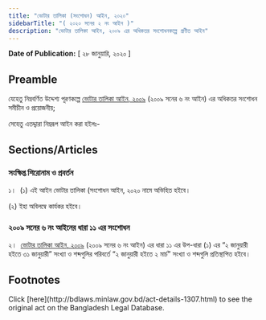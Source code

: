 ```yaml
---
title: "ভোটার তালিকা (সংশোধন) আইন, ২০২০"
sidebarTitle: "( ২০২০ সনের ২ নং আইন )"
description: "ভোটার তালিকা আইন, ২০০৯ এর অধিকতর সংশোধনকল্পে প্রণীত আইন"
---
```


**Date of Publication:** [ ২৮ জানুয়ারি, ২০২০ ]

## Preamble

যেহেতু নিম্নবর্ণিত উদ্দেশ্য পূরণকল্পে [ভোটার তালিকা আইন, ২০০৯](/laws/volume-39/act-1005 "ভোটার তালিকা আইন, ২০০৯") (২০০৯ সনের ৬ নং আইন) এর অধিকতর সংশোধন সমীচীন ও প্রয়োজনীয়;

সেহেতু এতদ্দ্বারা নিম্নরূপ আইন করা হইলঃ-

## Sections/Articles

### সংক্ষিপ্ত শিরোনাম ও প্রবর্তন

১।  (১) এই আইন ভোটার তালিকা (সংশোধন আইন, ২০২০ নামে অভিহিত হইবে।

(২) ইহা অবিলম্বে কার্যকর হইবে।

### ২০০৯ সনের ৬ নং আইনের ধারা ১১ এর সংশোধন

২।  [ভোটার তালিকা আইন, ২০০৯](/laws/volume-39/act-1005 "ভোটার তালিকা আইন, ২০০৯") (২০০৯ সনের ৬ নং আইন) এর ধারা ১১ এর উপ-ধারা (১) এর “২ জানুয়ারী হইতে ৩১ জানুয়ারী” সংখ্যা ও শব্দগুলির পরিবর্তে “২ জানুয়ারী হইতে ২ মার্চ” সংখ্যা ও শব্দগুলি প্রতিস্থাপিত হইবে।

## Footnotes

<Note>
  Click [here](http://bdlaws.minlaw.gov.bd/act-details-1307.html) to see the original act on the Bangladesh Legal Database.
</Note>
